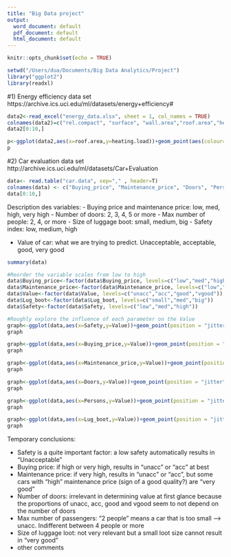 ```yaml
---
title: "Big Data project"
output:
  word_document: default
  pdf_document: default
  html_document: default
---
```


```r
knitr::opts_chunk$set(echo = TRUE)
```


```r
setwd("/Users/dua/Documents/Big Data Analytics/Project")
library("ggplot2")
library(readxl)
```

#1) Energy efficiency data set 
https://archive.ics.uci.edu/ml/datasets/energy+efficiency#


```r
data2<-read_excel("energy_data.xlsx", sheet = 1, col_names = TRUE)
colnames(data2)=c("rel.compact", "surface", "wall.area","roof.area","height","orientation","glazing","glazing.distribution","heating.load","cooling.load")
data2[0:10,]

p<-ggplot(data2,aes(x=roof.area,y=heating.load))+geom_point(aes(colour=orientation), position="jitter")
p
```

#2) Car evaluation data set
http://archive.ics.uci.edu/ml/datasets/Car+Evaluation


```r
data<- read.table("car.data", sep="," , header=T)
colnames(data) <- c("Buying_price", "Maintenance_price", "Doors", "Persons", "Lug_boot", "Safety","Value")
data[0:10,]
```

Description des variables: 
- Buying price and maintenance price: low, med, high, very high
- Number of doors: 2, 3, 4, 5 or more
- Max number of people: 2, 4, or more
- Size of luggage boot: small, medium, big
- Safety index: low, medium, high

- Value of car: what we are trying to predict. Unacceptable, acceptable, good, very good

```r
summary(data)

#Reorder the variable scales from low to high
data$Buying_price<-factor(data$Buying_price, levels=c("low","med","high","vhigh"))
data$Maintenance_price<-factor(data$Maintenance_price, levels=c("low","med","high","vhigh"))
data$Value<-factor(data$Value, levels=c("unacc","acc","good","vgood"))
data$Lug_boot<-factor(data$Lug_boot, levels=c("small","med","big"))
data$Safety<-factor(data$Safety, levels=c("low","med","high"))
```

```r
#Roughly explore the influence of each parameter on the Value
graph<-ggplot(data,aes(x=Safety,y=Value))+geom_point(position = "jitter")
graph

graph<-ggplot(data,aes(x=Buying_price,y=Value))+geom_point(position = "jitter")
graph

graph<-ggplot(data,aes(x=Maintenance_price,y=Value))+geom_point(position = "jitter")
graph

graph<-ggplot(data,aes(x=Doors,y=Value))+geom_point(position = "jitter")
graph

graph<-ggplot(data,aes(x=Persons,y=Value))+geom_point(position = "jitter")
graph

graph<-ggplot(data,aes(x=Lug_boot,y=Value))+geom_point(position = "jitter")
graph
```
Temporary conclusions: 

- Safety is a quite important factor: a low safety automatically results in "Unacceptable"
- Buying price: if high or very high, results in "unacc" or "acc" at best
- Maintenance price: if very high, results in "unacc" or "acc", but some cars with "high" maintenance price (sign of a good quality?) are "very good"
- Number of doors: irrelevant in determining value at first glance because the proportions of unacc, acc, good and vgood seem to not depend on the number of doors
- Max number of passengers: "2 people" means a car that is too small --> unacc. Indifferent between 4 people or more
- Size of luggage loot: not very relevant but a small loot size cannot result in "very good"
- other comments
